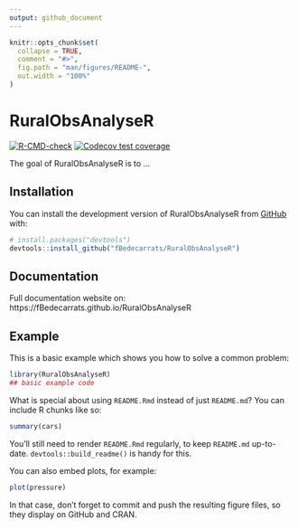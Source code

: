 ```yaml
---
output: github_document
---
```


<!-- README.md is generated from README.Rmd. Please edit that file -->

```r
knitr::opts_chunk$set(
  collapse = TRUE,
  comment = "#>",
  fig.path = "man/figures/README-",
  out.width = "100%"
)
```

# RuralObsAnalyseR

<!-- badges: start -->
[![R-CMD-check](https://github.com/fBedecarrats/RuralObsAnalyseR/actions/workflows/R-CMD-check.yaml/badge.svg)](https://github.com/fBedecarrats/RuralObsAnalyseR/actions/workflows/R-CMD-check.yaml)
[![Codecov test coverage](https://codecov.io/gh/fBedecarrats/RuralObsAnalyseR/branch/master/graph/badge.svg)](https://app.codecov.io/gh/fBedecarrats/RuralObsAnalyseR?branch=master)
<!-- badges: end -->

The goal of RuralObsAnalyseR is to ...

## Installation

You can install the development version of RuralObsAnalyseR from [GitHub](https://github.com/) with:

``` r
# install.packages("devtools")
devtools::install_github("fBedecarrats/RuralObsAnalyseR")
```

## Documentation

Full documentation website on: https://fBedecarrats.github.io/RuralObsAnalyseR

## Example

This is a basic example which shows you how to solve a common problem:

```r
library(RuralObsAnalyseR)
## basic example code
```

What is special about using `README.Rmd` instead of just `README.md`? You can include R chunks like so:

```r
summary(cars)
```

You'll still need to render `README.Rmd` regularly, to keep `README.md` up-to-date. `devtools::build_readme()` is handy for this.

You can also embed plots, for example:

```r
plot(pressure)
```

In that case, don't forget to commit and push the resulting figure files, so they display on GitHub and CRAN.
